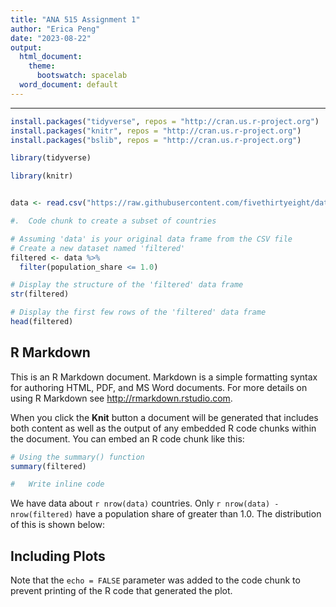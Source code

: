 ```yaml
---
title: "ANA 515 Assignment 1"
author: "Erica Peng"
date: "2023-08-22"
output:
  html_document:
    theme:
      bootswatch: spacelab
  word_document: default
---
```


---

```r

install.packages("tidyverse", repos = "http://cran.us.r-project.org")
install.packages("knitr", repos = "http://cran.us.r-project.org")
install.packages("bslib", repos = "http://cran.us.r-project.org")

library(tidyverse)

library(knitr)


data <- read.csv("https://raw.githubusercontent.com/fivethirtyeight/data/master/fifa/fifa_countries_audience.csv")

```


```r
#.	Code chunk to create a subset of countries

# Assuming 'data' is your original data frame from the CSV file
# Create a new dataset named 'filtered'
filtered <- data %>%
  filter(population_share <= 1.0)

# Display the structure of the 'filtered' data frame
str(filtered)

# Display the first few rows of the 'filtered' data frame
head(filtered)


```

## R Markdown

This is an R Markdown document. Markdown is a simple formatting syntax for authoring HTML, PDF, and MS Word documents. For more details on using R Markdown see <http://rmarkdown.rstudio.com>.

When you click the **Knit** button a document will be generated that includes both content as well as the output of any embedded R code chunks within the document. You can embed an R code chunk like this:

```r
# Using the summary() function
summary(filtered)


```
```r
#	Write inline code 
```

We have data about `r nrow(data)` countries. Only `r nrow(data) - nrow(filtered)`  have a population share of greater than 1.0. The distribution of this is shown below: 

## Including Plots


Note that the `echo = FALSE` parameter was added to the code chunk to prevent printing of the R code that generated the plot.
